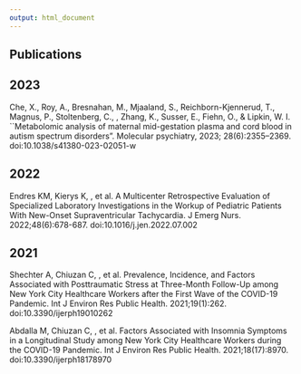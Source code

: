 ```yaml
---
output: html_document
---
```



<link rel="stylesheet" href="style.css">
<script src="https://kit.fontawesome.com/6e8b08f469.js" crossorigin="anonymous"></script>

<h2><b>Publications</b></h2>

<table>
<col width="20%">
<col width="30%">
<col width="50%">


## 2023

Che, X., Roy, A., Bresnahan, M., Mjaaland, S., Reichborn-Kjennerud, T., Magnus, P., Stoltenberg, C., \textbf{Shang, Y.}, Zhang, K., Susser, E., Fiehn, O., \& Lipkin, W. I. ``Metabolomic analysis of maternal mid-gestation plasma and cord blood in autism spectrum disorders". Molecular psychiatry, 2023; 28(6):2355–2369. doi:10.1038/s41380-023-02051-w

## 2022

Endres KM, Kierys K, \textbf{Shang Y}, et al. A Multicenter Retrospective Evaluation of Specialized Laboratory Investigations in the Workup of Pediatric Patients With New-Onset Supraventricular Tachycardia. J Emerg Nurs. 2022;48(6):678-687. doi:10.1016/j.jen.2022.07.002

## 2021

Shechter A, Chiuzan C, \textbf{Shang Y}, et al. Prevalence, Incidence, and Factors Associated with Posttraumatic Stress at Three-Month Follow-Up among New York City Healthcare Workers after the First Wave of the COVID-19 Pandemic. Int J Environ Res Public Health. 2021;19(1):262. doi:10.3390/ijerph19010262

Abdalla M, Chiuzan C, \textbf{Shang Y}, et al. Factors Associated with Insomnia Symptoms in a Longitudinal Study among New York City Healthcare Workers during the COVID-19 Pandemic. Int J Environ Res Public Health. 2021;18(17):8970. doi:10.3390/ijerph18178970